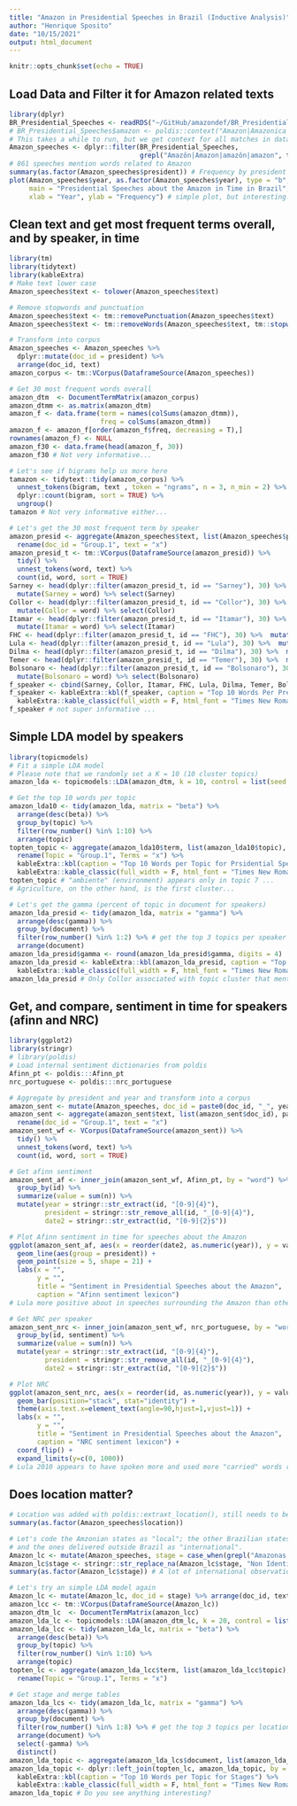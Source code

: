 ```yaml
---
title: "Amazon in Presidential Speeches in Brazil (Inductive Analysis)"
author: "Henrique Sposito"
date: "10/15/2021"
output: html_document
---
```


```r
knitr::opts_chunk$set(echo = TRUE)
```

## Load Data and Filter it for Amazon related texts

```r
library(dplyr)
BR_Presidential_Speeches <- readRDS("~/GitHub/amazondef/BR_Presidential_Speeches.Rds")
# BR_Presidential_Speeches$amazon <- poldis::context("Amazon|Amazonica|Amazonia|Amazonas", var = BR_Presidential_Speeches$text, level = "sentences")
# This takes a while to run, but we get context for all matches in dataset as a variable in dataset!
Amazon_speeches <- dplyr::filter(BR_Presidential_Speeches,
                                 grepl("Amazôn|Amazon|amazôn|amazon", text))
# 861 speeches mention words related to Amazon
summary(as.factor(Amazon_speeches$president)) # Frequency by president
plot(Amazon_speeches$year, as.factor(Amazon_speeches$year), type = "b",
     main = "Presidential Speeches about the Amazon in Time in Brazil",
     xlab = "Year", ylab = "Frequency") # simple plot, but interesting!
```


## Clean text and get most frequent terms overall, and by speaker, in time

```r
library(tm)
library(tidytext)
library(kableExtra)
# Make text lower case
Amazon_speeches$text <- tolower(Amazon_speeches$text)

# Remove stopwords and punctuation
Amazon_speeches$text <- tm::removePunctuation(Amazon_speeches$text)
Amazon_speeches$text <- tm::removeWords(Amazon_speeches$text, tm::stopwords("pt"))

# Transform into corpus
Amazon_speeches <- Amazon_speeches %>%
  dplyr::mutate(doc_id = president) %>%
  arrange(doc_id, text)
amazon_corpus <- tm::VCorpus(DataframeSource(Amazon_speeches))

# Get 30 most frequent words overall
amazon_dtm  <- DocumentTermMatrix(amazon_corpus)
amazon_dtmm <- as.matrix(amazon_dtm)
amazon_f <- data.frame(term = names(colSums(amazon_dtmm)),
                       freq = colSums(amazon_dtmm))
amazon_f <- amazon_f[order(amazon_f$freq, decreasing = T),]
rownames(amazon_f) <- NULL
amazon_f30 <- data.frame(head(amazon_f, 30))
amazon_f30 # Not very informative...

# Let's see if bigrams help us more here
tamazon <- tidytext::tidy(amazon_corpus) %>%
  unnest_tokens(bigram, text , token = "ngrams", n = 3, n_min = 2) %>%
  dplyr::count(bigram, sort = TRUE) %>%
  ungroup()
tamazon # Not very informative either...

# Let's get the 30 most frequent term by speaker
amazon_presid <- aggregate(Amazon_speeches$text, list(Amazon_speeches$president), paste, collapse = " ") %>%
  rename(doc_id = "Group.1", text = "x")
amazon_presid_t <- tm::VCorpus(DataframeSource(amazon_presid)) %>%
  tidy() %>% 
  unnest_tokens(word, text) %>%
  count(id, word, sort = TRUE)
Sarney <- head(dplyr::filter(amazon_presid_t, id == "Sarney"), 30) %>%
  mutate(Sarney = word) %>% select(Sarney)
Collor <- head(dplyr::filter(amazon_presid_t, id == "Collor"), 30) %>%
  mutate(Collor = word) %>% select(Collor)
Itamar <- head(dplyr::filter(amazon_presid_t, id == "Itamar"), 30) %>%
  mutate(Itamar = word) %>% select(Itamar)
FHC <- head(dplyr::filter(amazon_presid_t, id == "FHC"), 30) %>%  mutate(FHC = word) %>% select(FHC)
Lula <- head(dplyr::filter(amazon_presid_t, id == "Lula"), 30) %>%  mutate(Lula = word) %>% select(Lula)
Dilma <- head(dplyr::filter(amazon_presid_t, id == "Dilma"), 30) %>%  mutate(Dilma = word) %>% select(Dilma)
Temer <- head(dplyr::filter(amazon_presid_t, id == "Temer"), 30) %>%  mutate(Temer = word) %>% select(Temer)
Bolsonaro <- head(dplyr::filter(amazon_presid_t, id == "Bolsonaro"), 30) %>%
  mutate(Bolsonaro = word) %>% select(Bolsonaro)
f_speaker <- cbind(Sarney, Collor, Itamar, FHC, Lula, Dilma, Temer, Bolsonaro)
f_speaker <- kableExtra::kbl(f_speaker, caption = "Top 10 Words Per President") %>%
  kableExtra::kable_classic(full_width = F, html_font = "Times New Roman")
f_speaker # not super informative ...
```

## Simple LDA model by speakers

```r
library(topicmodels)
# Fit a simple LDA model
# Please note that we randomly set a K = 10 (10 cluster topics)
amazon_lda <- topicmodels::LDA(amazon_dtm, k = 10, control = list(seed = 1234))

# Get the top 10 words per topic
amazon_lda10 <- tidy(amazon_lda, matrix = "beta") %>%
  arrange(desc(beta)) %>%
  group_by(topic) %>%
  filter(row_number() %in% 1:10) %>%
  arrange(topic)
topten_topic <- aggregate(amazon_lda10$term, list(amazon_lda10$topic), paste, collapse=", ") %>%
  rename(Topic = "Group.1", Terms = "x") %>% 
  kableExtra::kbl(caption = "Top 10 Words per Topic for Prsidential Speeches Mentioning the Amazon") %>%
  kableExtra::kable_classic(full_width = F, html_font = "Times New Roman")
topten_topic # "ambiente" (environment) appears only in topic 7 ...
# Agriculture, on the other hand, is the first cluster...

# Let's get the gamma (percent of topic in document for speakers)
amazon_lda_presid <- tidy(amazon_lda, matrix = "gamma") %>%
  arrange(desc(gamma)) %>%
  group_by(document) %>%
  filter(row_number() %in% 1:2) %>% # get the top 3 topics per speaker
  arrange(document)
amazon_lda_presid$gamma <- round(amazon_lda_presid$gamma, digits = 4)
amazon_lda_presid <- kableExtra::kbl(amazon_lda_presid, caption = "Top 2 Topics Per Speaker") %>%
  kableExtra::kable_classic(full_width = F, html_font = "Times New Roman")
amazon_lda_presid # Only Collor associated with topic cluster that mentions "ambiente"...
```


## Get, and compare, sentiment in time for speakers (afinn and NRC)

```r
library(ggplot2)
library(stringr)
# library(poldis)
# Load internal sentiment dictionaries from poldis
Afinn_pt <- poldis:::Afinn_pt
nrc_portuguese <- poldis:::nrc_portuguese

# Aggregate by president and year and transform into a corpus
amazon_sent <- mutate(Amazon_speeches, doc_id = paste0(doc_id, "_", year))
amazon_sent <- aggregate(amazon_sent$text, list(amazon_sent$doc_id), paste, collapse =" ") %>%
  rename(doc_id = "Group.1", text = "x")
amazon_sent_wf <- VCorpus(DataframeSource(amazon_sent)) %>%
  tidy() %>%
  unnest_tokens(word, text) %>%
  count(id, word, sort = TRUE)

# Get afinn sentiment
amazon_sent_af <- inner_join(amazon_sent_wf, Afinn_pt, by = "word") %>%
  group_by(id) %>%
  summarize(value = sum(n)) %>%
  mutate(year = stringr::str_extract(id, "[0-9]{4}"),
         president = stringr::str_remove_all(id, "_[0-9]{4}"),
         date2 = stringr::str_extract(id, "[0-9]{2}$"))

# Plot Afinn sentiment in time for speeches about the Amazon
ggplot(amazon_sent_af, aes(x = reorder(date2, as.numeric(year)), y = value , fill = president)) +
  geom_line(aes(group = president)) +
  geom_point(size = 5, shape = 21) +
  labs(x = "",
       y = "",
       title = "Sentiment in Presidential Speeches about the Amazon",
       caption = "Afinn sentiment lexicon")
# Lula more positive about in speeches surrounding the Amazon than others...

# Get NRC per speaker
amazon_sent_nrc <- inner_join(amazon_sent_wf, nrc_portuguese, by = "word") %>%
  group_by(id, sentiment) %>%
  summarize(value = sum(n)) %>%
  mutate(year = stringr::str_extract(id, "[0-9]{4}"),
         president = stringr::str_remove_all(id, "_[0-9]{4}"),
         date2 = stringr::str_extract(id, "[0-9]{2}$"))

# Plot NRC
ggplot(amazon_sent_nrc, aes(x = reorder(id, as.numeric(year)), y = value, fill = sentiment)) +
  geom_bar(position="stack", stat="identity") +
  theme(axis.text.x=element_text(angle=90,hjust=1,vjust=1)) +
  labs(x = "",
       y = "",
       title = "Sentiment in Presidential Speeches about the Amazon",
       caption = "NRC sentiment lexicon") +
  coord_flip() +
  expand_limits(y=c(0, 1000))
# Lula 2010 appears to have spoken more and used more "carried" words related to certain sentiment according to dictionary in texts mentioning the Amazon.
```

## Does location matter?

```r
# Location was added with poldis::extraxt_location(), still needs to be improved...
summary(as.factor(Amazon_speeches$location))

# Let's code the Amzonian states as "local"; the other Brazilian states as "nacional";
# and the ones delivered outside Brazil as "international".
Amazon_lc <- mutate(Amazon_speeches, stage = case_when(grepl("Amazonas|Para|Roraima|Acre|Amapa|Rondonia|Mato-Grosso|Tocantins", location) ~ "local", grepl("Alagoas|Bahia|Ceará|Distrito Federal|Goias|Maranhao|Minas Gerais|Paraiba|Parana|Pernambuco|Piaui|Rio de Janeiro|Rio Grande do Norte|Rio Grande do Sul|Santa Catarina|Sao Paulo|Brazil|Sergipe", location) ~ "national", grepl("Argentina|Chile|China|Colombia|Cuba|European|France|Hamburg|India|Israel|Jamaica|Nicaragua|Oman|ONU|Panama|Peru|Portugal|Senegal|Suriname", location) ~ "international"))
Amazon_lc$stage <- stringr::str_replace_na(Amazon_lc$stage, "Non Identified")
summary(as.factor(Amazon_lc$stage)) # A lot of international observations ...

# Let's try an simple LDA model again
Amazon_lc <- mutate(Amazon_lc, doc_id = stage) %>% arrange(doc_id, text)
amazon_lcc <- tm::VCorpus(DataframeSource(Amazon_lc))
amazon_dtm_lc  <- DocumentTermMatrix(amazon_lcc)
amazon_lda_lc <- topicmodels::LDA(amazon_dtm_lc, k = 20, control = list(seed = 1234)) # set k = 20
amazon_lda_lcc <- tidy(amazon_lda_lc, matrix = "beta") %>%
  arrange(desc(beta)) %>%
  group_by(topic) %>%
  filter(row_number() %in% 1:10) %>%
  arrange(topic)
topten_lc <- aggregate(amazon_lda_lcc$term, list(amazon_lda_lcc$topic), paste, collapse=", ") %>%
  rename(Topic = "Group.1", Terms = "x")

# Get stage and merge tables
amazon_lda_lcs <- tidy(amazon_lda_lc, matrix = "gamma") %>%
  arrange(desc(gamma)) %>%
  group_by(document) %>%
  filter(row_number() %in% 1:8) %>% # get the top 3 topics per location
  arrange(document) %>% 
  select(-gamma) %>% 
  distinct()
amazon_lda_topic <- aggregate(amazon_lda_lcs$document, list(amazon_lda_lcs$topic), paste, collapse = ", ") %>% rename(Topic = "Group.1", Stage = "x") 
amazon_lda_topic <- dplyr::left_join(topten_lc, amazon_lda_topic, by = "Topic") %>%
  kableExtra::kbl(caption = "Top 10 Words per Topic for Stages") %>%
  kableExtra::kable_classic(full_width = F, html_font = "Times New Roman")
amazon_lda_topic # Do you see anything interesting?
```
